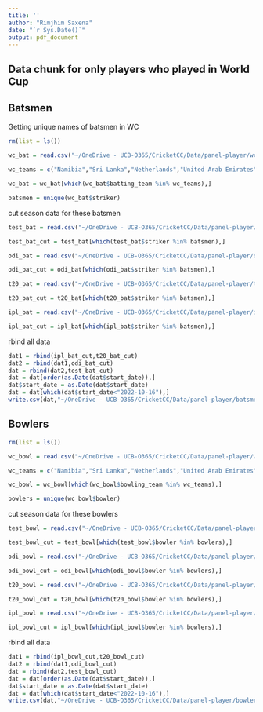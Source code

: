 ```yaml
---
title: ''
author: "Rimjhim Saxena"
date: "`r Sys.Date()`"
output: pdf_document
---
```


## Data chunk for only players who played in World Cup

## Batsmen

Getting unique names of batsmen in WC

```r
rm(list = ls())

wc_bat = read.csv("~/OneDrive - UCB-O365/CricketCC/Data/panel-player/wc_bat.csv")

wc_teams = c("Namibia","Sri Lanka","Netherlands","United Arab Emirates","Scotland","West Indies","Ireland","Zimbabwe","New Zealand","England","Australia","Afghanistan","India","Pakistan","South Africa","Bangladesh")

wc_bat = wc_bat[which(wc_bat$batting_team %in% wc_teams),]

batsmen = unique(wc_bat$striker)

```

cut season data for these batsmen

```r
test_bat = read.csv("~/OneDrive - UCB-O365/CricketCC/Data/panel-player/test_bat.csv")

test_bat_cut = test_bat[which(test_bat$striker %in% batsmen),]

odi_bat = read.csv("~/OneDrive - UCB-O365/CricketCC/Data/panel-player/odi_bat.csv")

odi_bat_cut = odi_bat[which(odi_bat$striker %in% batsmen),]

t20_bat = read.csv("~/OneDrive - UCB-O365/CricketCC/Data/panel-player/t20_bat.csv")

t20_bat_cut = t20_bat[which(t20_bat$striker %in% batsmen),]

ipl_bat = read.csv("~/OneDrive - UCB-O365/CricketCC/Data/panel-player/ipl_bat.csv")

ipl_bat_cut = ipl_bat[which(ipl_bat$striker %in% batsmen),]

```

rbind all data

```r
dat1 = rbind(ipl_bat_cut,t20_bat_cut)
dat2 = rbind(dat1,odi_bat_cut)
dat = rbind(dat2,test_bat_cut)
dat = dat[order(as.Date(dat$start_date)),]
dat$start_date = as.Date(dat$start_date)
dat = dat[which(dat$start_date<"2022-10-16"),]
write.csv(dat,"~/OneDrive - UCB-O365/CricketCC/Data/panel-player/batsmen.csv",row.names = F)
```

## Bowlers

```r
rm(list = ls())

wc_bowl = read.csv("~/OneDrive - UCB-O365/CricketCC/Data/panel-player/wc_bowl.csv")

wc_teams = c("Namibia","Sri Lanka","Netherlands","United Arab Emirates","Scotland","West Indies","Ireland","Zimbabwe","New Zealand","England","Australia","Afghanistan","India","Pakistan","South Africa","Bangladesh")

wc_bowl = wc_bowl[which(wc_bowl$bowling_team %in% wc_teams),]

bowlers = unique(wc_bowl$bowler)

```

cut season data for these bowlers

```r
test_bowl = read.csv("~/OneDrive - UCB-O365/CricketCC/Data/panel-player/test_bowl.csv")

test_bowl_cut = test_bowl[which(test_bowl$bowler %in% bowlers),]

odi_bowl = read.csv("~/OneDrive - UCB-O365/CricketCC/Data/panel-player/odi_bowl.csv")

odi_bowl_cut = odi_bowl[which(odi_bowl$bowler %in% bowlers),]

t20_bowl = read.csv("~/OneDrive - UCB-O365/CricketCC/Data/panel-player/t20_bowl.csv")

t20_bowl_cut = t20_bowl[which(t20_bowl$bowler %in% bowlers),]

ipl_bowl = read.csv("~/OneDrive - UCB-O365/CricketCC/Data/panel-player/ipl_bowl.csv")

ipl_bowl_cut = ipl_bowl[which(ipl_bowl$bowler %in% bowlers),]

```

rbind all data

```r
dat1 = rbind(ipl_bowl_cut,t20_bowl_cut)
dat2 = rbind(dat1,odi_bowl_cut)
dat = rbind(dat2,test_bowl_cut)
dat = dat[order(as.Date(dat$start_date)),]
dat$start_date = as.Date(dat$start_date)
dat = dat[which(dat$start_date<"2022-10-16"),]
write.csv(dat,"~/OneDrive - UCB-O365/CricketCC/Data/panel-player/bowlers.csv",row.names = F)
```
